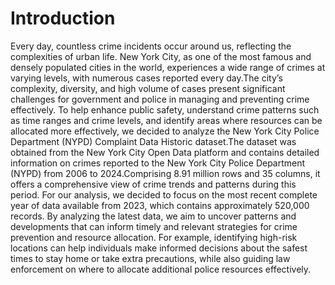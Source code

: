 # Introduction
Every day, countless crime incidents occur around us, reflecting the complexities of urban life. New York City, as one of the most famous and densely populated cities in the world, experiences a wide range of crimes at varying levels, with numerous cases reported every day.The city's complexity, diversity, and high volume of cases present significant challenges for government and police in managing and preventing crime effectively. To help enhance public safety, understand crime patterns such as time ranges and crime levels, and identify areas where resources can be allocated more effectively, we decided to analyze the New York City Police Department (NYPD) Complaint Data Historic dataset.The dataset was obtained from the New York City Open Data platform and contains detailed information on crimes reported to the New York City Police Department (NYPD) from 2006 to 2024.Comprising 8.91 million rows and 35 columns, it offers a comprehensive view of crime trends and patterns during this period. For our analysis, we decided to focus on the most recent complete year of data available from 2023, which contains approximately 520,000 records. By analyzing the latest data, we aim to uncover patterns and developments that can inform timely and relevant strategies for crime prevention and resource allocation. For example, identifying high-risk locations can help individuals make informed decisions about the safest times to stay home or take extra precautions, while also guiding law enforcement on where to allocate additional police resources effectively.



